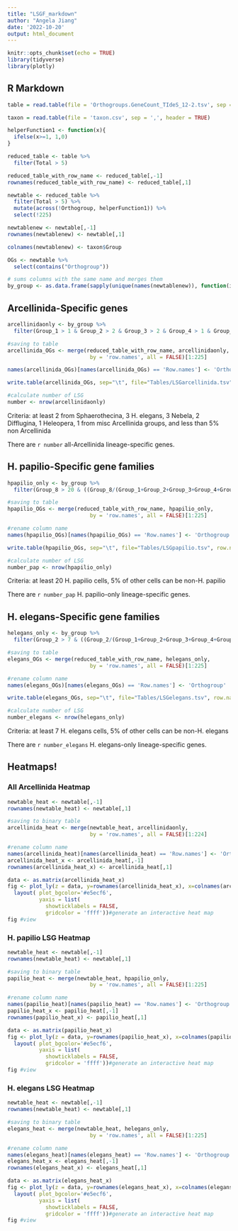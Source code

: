 ```yaml
---
title: "LSGF_markdown"
author: "Angela Jiang"
date: '2022-10-20'
output: html_document
---
```


```r
knitr::opts_chunk$set(echo = TRUE)
library(tidyverse)
library(plotly)
```

## R Markdown

```r
table = read.table(file = 'Orthogroups.GeneCount_TIdeS_12-2.tsv', sep = '\t', header = TRUE)

taxon = read.table(file = 'taxon.csv', sep = ',', header = TRUE)
```


```r
helperFunction1 <- function(x){
  ifelse(x>=1, 1,0)
}

reduced_table <- table %>%
  filter(Total > 5)

reduced_table_with_row_name <- reduced_table[,-1]
rownames(reduced_table_with_row_name) <- reduced_table[,1]

newtable <- reduced_table %>%
  filter(Total > 5) %>%
  mutate(across(!Orthogroup, helperFunction1)) %>%
  select(!225)

newtablenew <- newtable[,-1]
rownames(newtablenew) <- newtable[,1]

colnames(newtablenew) <- taxon$Group

OGs <- newtable %>%
  select(contains("Orthogroup"))

# sums columns with the same name and merges them
by_group <- as.data.frame(sapply(unique(names(newtablenew)), function(i)rowSums(newtablenew[names(newtablenew) == i])))
```

## Arcellinida-Specific genes

```r
arcellinidaonly <- by_group %>%
  filter(Group_1 > 1 & Group_2 > 2 & Group_3 > 2 & Group_4 > 1 & Group_6 > 0 & Group_8 > 3 & Group_7/(Group_1+Group_2+Group_3+Group_4+Group_5+Group_6+Group_8+Group_7) < 0.05)

#saving to table 
arcellinida_OGs <- merge(reduced_table_with_row_name, arcellinidaonly,
                          by = 'row.names', all = FALSE)[1:225]

names(arcellinida_OGs)[names(arcellinida_OGs) == 'Row.names'] <- 'Orthogroup'

write.table(arcellinida_OGs, sep="\t", file="Tables/LSGarcellinida.tsv", row.names = FALSE)

#calculate number of LSG
number <- nrow(arcellinidaonly)

```

Criteria: at least 2 from Sphaerothecina, 3 H. elegans, 3 Nebela, 2 Difflugina, 1 Heleopera, 1 from misc Arcellinida groups, and less than 5% non Arcellinida

There are `r number` all-Arcellinida lineage-specific genes.

## H. papilio-Specific gene families

```r
hpapilio_only <- by_group %>%
  filter(Group_8 > 20 & ((Group_8/(Group_1+Group_2+Group_3+Group_4+Group_5+Group_6+Group_7+Group_8)) > 0.95))

#saving to table 
hpapilio_OGs <- merge(reduced_table_with_row_name, hpapilio_only,
                          by = 'row.names', all = FALSE)[1:225]

#rename column name
names(hpapilio_OGs)[names(hpapilio_OGs) == 'Row.names'] <- 'Orthogroup'

write.table(hpapilio_OGs, sep="\t", file="Tables/LSGpapilio.tsv", row.names = FALSE)

#calculate number of LSG
number_pap <- nrow(hpapilio_only)

```

Criteria: at least 20 H. papilio cells, 5% of other cells can be non-H. papilio

There are `r number_pap` H. papilio-only lineage-specific genes.

## H. elegans-Specific gene families

```r
helegans_only <- by_group %>%
  filter(Group_2 > 7 & ((Group_2/(Group_1+Group_2+Group_3+Group_4+Group_5+Group_6+Group_7+Group_8)) > 0.95))

#saving to table 
elegans_OGs <- merge(reduced_table_with_row_name, helegans_only,
                          by = 'row.names', all = FALSE)[1:225]

#rename column name
names(elegans_OGs)[names(elegans_OGs) == 'Row.names'] <- 'Orthogroup'

write.table(elegans_OGs, sep="\t", file="Tables/LSGelegans.tsv", row.names = FALSE)

#calculate number of LSG
number_elegans <- nrow(helegans_only)

```

Criteria: at least 7 H. elegans cells, 5% of other cells can be non-H. elegans

There are `r number_elegans` H. elegans-only lineage-specific genes.

## Heatmaps!

### All Arcellinida Heatmap
```r
newtable_heat <- newtable[,-1]
rownames(newtable_heat) <- newtable[,1]

#saving to binary table 
arcellinida_heat <- merge(newtable_heat, arcellinidaonly,
                          by = 'row.names', all = FALSE)[1:224]

#rename column name
names(arcellinida_heat)[names(arcellinida_heat) == 'Row.names'] <- 'Orthogroup'
arcellinida_heat_x <- arcellinida_heat[,-1]
rownames(arcellinida_heat_x) <- arcellinida_heat[,1]

data <- as.matrix(arcellinida_heat_x)
fig <- plot_ly(z = data, y=rownames(arcellinida_heat_x), x=colnames(arcellinida_heat_x), colors = colorRamp(c("white", "red")), type = "heatmap") %>%
  layout( plot_bgcolor='#e5ecf6',
          yaxis = list(
            showticklabels = FALSE,
            gridcolor = 'ffff'))#generate an interactive heat map
fig #view

```

### H. papilio LSG Heatmap
```r
newtable_heat <- newtable[,-1]
rownames(newtable_heat) <- newtable[,1]

#saving to binary table 
papilio_heat <- merge(newtable_heat, hpapilio_only,
                          by = 'row.names', all = FALSE)[1:225]

#rename column name
names(papilio_heat)[names(papilio_heat) == 'Row.names'] <- 'Orthogroup'
papilio_heat_x <- papilio_heat[,-1]
rownames(papilio_heat_x) <- papilio_heat[,1]

data <- as.matrix(papilio_heat_x)
fig <- plot_ly(z = data, y=rownames(papilio_heat_x), x=colnames(papilio_heat_x), colors = colorRamp(c("white", "red")), type = "heatmap") %>%
  layout( plot_bgcolor='#e5ecf6',
          yaxis = list(
            showticklabels = FALSE,
            gridcolor = 'ffff'))#generate an interactive heat map
fig #view

```

### H. elegans LSG Heatmap
```r
newtable_heat <- newtable[,-1]
rownames(newtable_heat) <- newtable[,1]

#saving to binary table 
elegans_heat <- merge(newtable_heat, helegans_only,
                          by = 'row.names', all = FALSE)[1:225]

#rename column name
names(elegans_heat)[names(elegans_heat) == 'Row.names'] <- 'Orthogroup'
elegans_heat_x <- elegans_heat[,-1]
rownames(elegans_heat_x) <- elegans_heat[,1]

data <- as.matrix(elegans_heat_x)
fig <- plot_ly(z = data, y=rownames(elegans_heat_x), x=colnames(elegans_heat_x), colors = colorRamp(c("white", "red")), type = "heatmap") %>%
  layout( plot_bgcolor='#e5ecf6',
          yaxis = list(
            showticklabels = FALSE,
            gridcolor = 'ffff'))#generate an interactive heat map
fig #view

```
